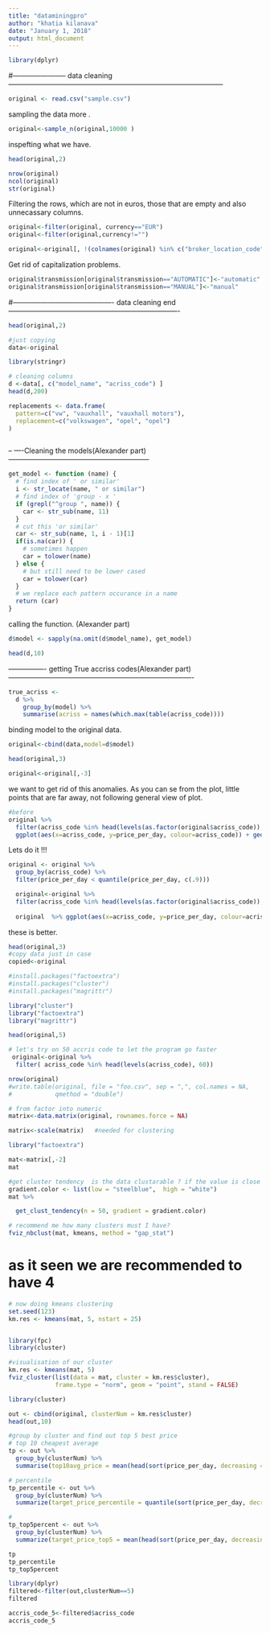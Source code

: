 ---
title: "dataminingpro"
author: "khatia kilanava"
date: "January 1, 2018"
output: html_document
---
```{r}
library(dplyr)
```
#-----------------------  data cleaning --------------------------------------------------------------------------------------------

```{r}
original <- read.csv("sample.csv")

```
sampling the data more .

```{r}

original<-sample_n(original,10000 )
```
inspefting what we have.
```{r}
head(original,2)
```

```{r}
nrow(original)
ncol(original)
str(original)
```
Filtering the rows, which are not in euros, those that are empty and also unnecassary columns.

```{r}
original<-filter(original, currency=="EUR")
original<-filter(original,currency!="")
```

```{r}
original<-original[, !(colnames(original) %in% c("broker_location_code","rc_location_code","excess_included", "source","broker","source_country", "supplier_name","currency", "X", "id", "request_date", "pickup_time", "return_time","rental_days","destination_country", "total_price"))]
```

Get rid of capitalization problems.

```{r}
original$transmission[original$transmission=="AUTOMATIC"]<-"automatic"
original$transmission[original$transmission=="MANUAL"]<-"manual"

```



#------------------------------------------- data cleaning end  -------------------------------------------------------------------------

```{r}
head(original,2)
```

```{r}
#just copying
data<-original
```

```{r}
library(stringr)
```

```{r}
# cleaning columns
d <-data[, c("model_name", "acriss_code") ]
head(d,200)
```

```{r}
replacements <- data.frame(
  pattern=c("vw", "vauxhall", "vauxhall motors"),
  replacement=c("volkswagen", "opel", "opel")
)



```

  -- ----Cleaning the models(Alexander part)------------------------------------------------------------
```{r}
get_model <- function (name) {
  # find index of ' or similar'
  i <- str_locate(name, " or similar")
  # find index of 'group - x '
  if (grepl("^group ", name)) {
    car <- str_sub(name, 11)
  }
  # cut this 'or similar'
  car <- str_sub(name, 1, i - 1)[1]
  if(is.na(car)) {
    # sometimes happen
    car = tolower(name)
  } else {
    # but still need to be lower cased
    car = tolower(car)
  }
  # we replace each pattern occurance in a name
  return (car)
}
```

calling the function. (Alexander part)
```{r}
d$model <- sapply(na.omit(d$model_name), get_model)
```

```{r}
head(d,10)
```

---------------- getting True accriss codes(Alexander part)-------------------------------------------------------------------------------
```{r}
true_acriss <-
  d %>%
    group_by(model) %>%
    summarise(acriss = names(which.max(table(acriss_code))))
```

binding model to the original data.

```{r}
original<-cbind(data,model=d$model)


```

```{r}
head(original,3)
```

```{r}
original<-original[,-3]
```
we want to get rid of this anomalies. As you can se from the plot, little points that are far away, not following general view of plot.
```{r}
#before
original %>%
  filter(acriss_code %in% head(levels(as.factor(original$acriss_code)), 20)) %>%
  ggplot(aes(x=acriss_code, y=price_per_day, colour=acriss_code)) + geom_point()
```
Lets do it !!!


```{r}
original <- original %>%
  group_by(acriss_code) %>%
  filter(price_per_day < quantile(price_per_day, c(.9)))

  original<-original %>%
  filter(acriss_code %in% head(levels(as.factor(original$acriss_code)), 20)) 
  
  original  %>% ggplot(aes(x=acriss_code, y=price_per_day, colour=acriss_code)) + geom_point()


```
 these is better.


```{r}


head(original,3)
#copy data just in case 
copied<-original
```


```{r}
#install.packages("factoextra")
#install.packages("cluster")
#install.packages("magrittr")
```



```{r}
library("cluster")
library("factoextra")
library("magrittr")
```
```{r}
head(original,5)

```


```{r}

# let's try on 50 accris code to let the program go faster
 original<-original %>%
  filter( acriss_code %in% head(levels(acriss_code), 60))

```

```{r}
nrow(original)
#write.table(original, file = "foo.csv", sep = ",", col.names = NA,
#            qmethod = "double")
```


```{r}
# from factor into numeric
matrix<-data.matrix(original, rownames.force = NA)


```

```{r} 
matrix<-scale(matrix)   #needed for clustering
```

```{r}
library("factoextra")
```


```{r}
mat<-matrix[,-2]
mat
```

```{r}
#get cluster tendency  is the data clustarable ? if the value is close to zero then it is
gradient.color <- list(low = "steelblue",  high = "white")
mat %>%    

  get_clust_tendency(n = 50, gradient = gradient.color)


```

```{r}
# recommend me how many clusters must I have?
fviz_nbclust(mat, kmeans, method = "gap_stat")
```


# as it seen we are recommended to have 4


```{r}
# now doing kmeans clustering
set.seed(123)
km.res <- kmeans(mat, 5, nstart = 25)



```




```{r}

library(fpc)
library(cluster)
```

```{r}
#visualisation of our cluster
km.res <- kmeans(mat, 5)
fviz_cluster(list(data = mat, cluster = km.res$cluster),
             frame.type = "norm", geom = "point", stand = FALSE)


```

```{r}
library(cluster)
```

```{r}
out <- cbind(original, clusterNum = km.res$cluster)
head(out,10)
```

```{r}
#group by cluster and find out top 5 best price
# top 10 cheapest average
tp <- out %>%
  group_by(clusterNum) %>%
  summarise(top10avg_price = mean(head(sort(price_per_day, decreasing = F ), 10)))

# percentile
tp_percentile <- out %>%
  group_by(clusterNum) %>%
  summarize(target_price_percentile = quantile(sort(price_per_day, decreasing=F), probs=0.95))

# 
tp_top5percent <- out %>%
  group_by(clusterNum) %>%
  summarize(target_price_top5 = mean(head(sort(price_per_day, decreasing = F), ceiling(n() * 0.05))))

tp
tp_percentile
tp_top5percent
```

```{r}
library(dplyr)
filtered<-filter(out,clusterNum==5)
filtered
```

```{r}
accris_code_5<-filtered$acriss_code
accris_code_5
```


